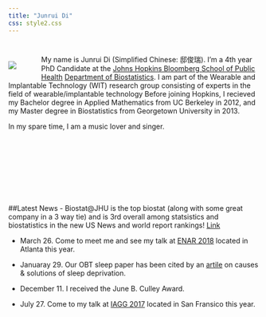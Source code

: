 ```yaml
---
title: "Junrui Di"
css: style2.css
---
```

#

#
<script>
  (function(i,s,o,g,r,a,m){i['GoogleAnalyticsObject']=r;i[r]=i[r]||function(){
  (i[r].q=i[r].q||[]).push(arguments)},i[r].l=1*new Date();a=s.createElement(o),
  m=s.getElementsByTagName(o)[0];a.async=1;a.src=g;m.parentNode.insertBefore(a,m)
  })(window,document,'script','https://www.google-analytics.com/analytics.js','ga');

  ga('create', 'UA-99094202-1', 'auto');
  ga('send', 'pageview');

</script>

<div style="float:left;margin:0px 50px 0px 0px">
![](./files/photo1.jpg)
</div>
My name is Junrui Di (Simplified Chinese: 邸俊瑞). I'm a 4th year PhD Candidate at the [Johns Hopkins Bloomberg School of Public Health](http://www.jhsph.edu/) [Department of Biostatistics](http://www.jhsph.edu/departments/biostatistics/). I am part of the Wearable and Implantable Technology (WIT) research group consisting of experts in the field of wearable/implantable technology  Before joining Hopkins, I recieved my Bachelor degree in Applied Mathematics from UC Berkeley in 2012, and my Master degree in Biostatistics from Georgetown University in 2013. 

In my spare time, I am a music lover and singer. 

<br>
<br>
<br>
<br>
<br>
<br>
<br>

##Latest News
- Biostat@JHU is the top  biostat (along with some great company in a 3 way tie) and is 3rd overall among statsistics and biostatistics in the new US News and world report rankings! [Link](https://www.usnews.com/best-graduate-schools/top-science-schools/statistics-rankings)

- March 26. Come to meet me and see my talk at [ENAR 2018](https://www.enar.org/meetings/spring2018/program/Abstracts.pdf) located in Atlanta this year. 

- Januaray 29. Our OBT sleep paper has been cited by an [artile](https://www.globalhealingcenter.com/natural-health/cant-sleep-discover-causes-natural-solutions/) on causes & solutions of sleep deprivation. 

- December 11. I received the June B. Culley Award.

- July 27. Come to my talk at  [IAGG 2017](https://www.iagg2017.org/) located in San Fransico this year. 




